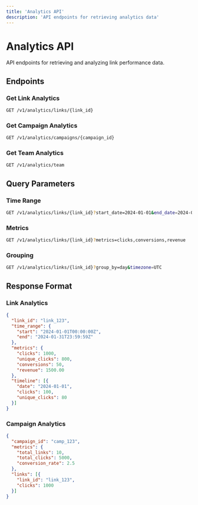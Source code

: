 ```yaml
---
title: 'Analytics API'
description: 'API endpoints for retrieving analytics data'
---
```


# Analytics API

API endpoints for retrieving and analyzing link performance data.

## Endpoints

### Get Link Analytics
```bash
GET /v1/analytics/links/{link_id}
```

### Get Campaign Analytics
```bash
GET /v1/analytics/campaigns/{campaign_id}
```

### Get Team Analytics
```bash
GET /v1/analytics/team
```

## Query Parameters

### Time Range
```bash
GET /v1/analytics/links/{link_id}?start_date=2024-01-01&end_date=2024-01-31
```

### Metrics
```bash
GET /v1/analytics/links/{link_id}?metrics=clicks,conversions,revenue
```

### Grouping
```bash
GET /v1/analytics/links/{link_id}?group_by=day&timezone=UTC
```

## Response Format

### Link Analytics
```json
{
  "link_id": "link_123",
  "time_range": {
    "start": "2024-01-01T00:00:00Z",
    "end": "2024-01-31T23:59:59Z"
  },
  "metrics": {
    "clicks": 1000,
    "unique_clicks": 800,
    "conversions": 50,
    "revenue": 1500.00
  },
  "timeline": [{
    "date": "2024-01-01",
    "clicks": 100,
    "unique_clicks": 80
  }]
}
```

### Campaign Analytics
```json
{
  "campaign_id": "camp_123",
  "metrics": {
    "total_links": 10,
    "total_clicks": 5000,
    "conversion_rate": 2.5
  },
  "links": [{
    "link_id": "link_123",
    "clicks": 1000
  }]
}
```
